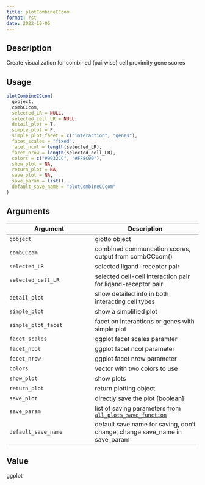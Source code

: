 ```yaml
--- 
title: plotCombineCCcom 
format: rst 
date: 2022-10-06 
--- 
```


## Description

Create visualization for combined (pairwise) cell proximity gene scores


## Usage

```r
plotCombineCCcom(
  gobject,
  combCCcom,
  selected_LR = NULL,
  selected_cell_LR = NULL,
  detail_plot = T,
  simple_plot = F,
  simple_plot_facet = c("interaction", "genes"),
  facet_scales = "fixed",
  facet_ncol = length(selected_LR),
  facet_nrow = length(selected_cell_LR),
  colors = c("#9932CC", "#FF8C00"),
  show_plot = NA,
  return_plot = NA,
  save_plot = NA,
  save_param = list(),
  default_save_name = "plotCombineCCcom"
)
```


## Arguments

Argument      |Description
------------- |----------------
`gobject`     |     giotto object
`combCCcom`     |     combined communcation scores, output from combCCcom()
`selected_LR`     |     selected ligand-receptor pair
`selected_cell_LR`     |     selected cell-cell interaction pair for ligand-receptor pair
`detail_plot`     |     show detailed info in both interacting cell types
`simple_plot`     |     show a simplified plot
`simple_plot_facet`     |     facet on interactions or genes with simple plot
`facet_scales`     |     ggplot facet scales paramter
`facet_ncol`     |     ggplot facet ncol parameter
`facet_nrow`     |     ggplot facet nrow parameter
`colors`     |     vector with two colors to use
`show_plot`     |     show plots
`return_plot`     |     return plotting object
`save_plot`     |     directly save the plot [boolean]
`save_param`     |     list of saving parameters from [`all_plots_save_function`](#allplotssavefunction)
`default_save_name`     |     default save name for saving, don't change, change save_name in save_param


## Value

ggplot


